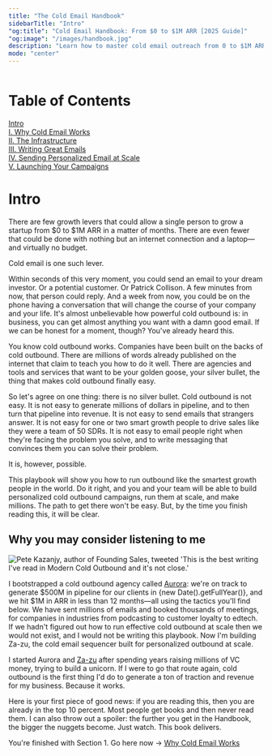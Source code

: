 ```yaml
---
title: "The Cold Email Handbook"
sidebarTitle: "Intro"
"og:title": "Cold Email Handbook: From $0 to $1M ARR [2025 Guide]"
"og:image": "/images/handbook.jpg"
description: "Learn how to master cold email outreach from 0 to $1M ARR. A comprehensive playbook on infrastructure, copywriting, and AI-powered personalization at scale."
mode: "center"
---
```


<img
  className="maxHeight=[20px]"
  src="/images/stardew-valley-farm.avif"
  alt=""
/>

# Table of Contents

[Intro](/handbook/cold-email/intro#intro)<br/>
[I. Why Cold Email Works](/handbook/cold-email/why-cold-email-works)<br/>
[II. The Infrastructure](/handbook/cold-email/the-infrastructure)<br/>
[III. Writing Great Emails](/handbook/cold-email/writing-great-emails)<br/>
[IV. Sending Personalized Email at Scale](/handbook/cold-email/personalizing-at-scale)<br/>
[V. Launching Your Campaigns](/handbook/cold-email/launching)

# Intro

There are few growth levers that could allow a single person to grow a startup from $0 to &#36;1M ARR in a matter of months. There are even fewer that could be done with nothing but an internet connection and a laptop—and virtually no budget.

<Tooltip tip="Reaching out to people you don't know to start a conversation.">Cold email</Tooltip> is one such lever.

Within seconds of this very moment, you could send an email to your dream investor. Or a potential customer. Or Patrick Collison. A few minutes from now, that person could reply. And a week from now, you could be on the phone having a conversation that will change the course of your company and your life. It's almost unbelievable how powerful cold outbound is: in business, you can get almost anything you want with a damn good email. If we can be honest for a moment, though? You've already heard this.

You know cold outbound works. Companies have been built on the backs of cold outbound. There are millions of words already published on the internet that claim to teach you how to do it well. There are agencies and tools and services that want to be your golden goose, your silver bullet, the thing that makes cold outbound finally easy.

So let's agree on one thing: there is no silver bullet. Cold outbound is not easy. It is not easy to generate millions of dollars in pipeline, and to then turn that pipeline into revenue. It is not easy to send emails that strangers answer. It is not easy for one or two smart growth people to drive sales like they were a team of 50 SDRs. It is not easy to email people right when they're facing the problem you solve, and to write messaging that convinces them you can solve their problem.

It is, however, possible.

This playbook will show you how to run outbound like the smartest growth people in the world. Do it right, and you and your team will be able to build personalized cold outbound campaigns, run them at scale, and make millions. The path to get there won't be easy. But, by the time you finish reading this, it will be clear.

## Why you may consider listening to me

<img
  className=""
  src="/images/pete-quote.png"
  alt="Pete Kazanjy, author of Founding Sales, tweeted 'This is the best writing I've read in Modern Cold Outbound and it's not close.'"
/>

I bootstrapped a cold outbound agency called [Aurora](https://helloaurora.com): we're on track to generate $500M in pipeline for our clients in {new Date().getFullYear()}, and we hit &#36;1M in ARR in less than 12 months—all using the tactics you'll find below. We have sent millions of emails and booked thousands of meetings, for companies in industries from podcasting to customer loyalty to edtech. If we hadn't figured out how to run effective cold outbound at scale then we would not exist, and I would not be writing this playbook. Now I'm building Za-zu, the cold email sequencer built for personalized outbound at scale.

I started Aurora and [Za-zu](https://za-zu.com) after spending years raising millions of VC money, trying to build a unicorn. If I were to go that route again, cold outbound is the first thing I'd do to generate a ton of traction and revenue for my business. Because it works.

Here is your first piece of good news: if you are reading this, then you are already in the top 10 percent. Most people get books and then never read them. I can also throw out a spoiler: the further you get in the Handbook, the bigger the nuggets become. Just watch. This book delivers.

You're finished with Section 1. Go here now -> [Why Cold Email Works](/handbook/cold-email/why-cold-email-works)